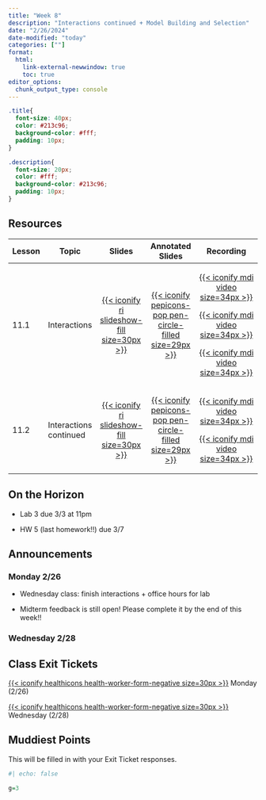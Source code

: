 ```yaml
---
title: "Week 8"
description: "Interactions continued + Model Building and Selection"
date: "2/26/2024"
date-modified: "today"
categories: [""]
format: 
  html:
    link-external-newwindow: true
    toc: true
editor_options: 
  chunk_output_type: console
---
```


```css
.title{
  font-size: 40px;
  color: #213c96;
  background-color: #fff;
  padding: 10px;
}

.description{
  font-size: 20px;
  color: #fff;
  background-color: #213c96;
  padding: 10px;
}
```

## Resources

+--------+------------------------+--------------------------------------------------------------------------------------------------------+-------------------------------------------------------------------------------------------------------------------------------+------------------------------------------------------------------------------------------------------------------------------------------------------------------------------------------------------------------------------------------------------------------------------------------------------------------------------------------------------------------------------------------+
| Lesson | Topic                  | Slides                                                                                                 | Annotated Slides                                                                                                              | Recording                                                                                                                                                                                                                                                                                                                                                                                |
+========+========================+:======================================================================================================:+:=============================================================================================================================:+:========================================================================================================================================================================================================================================================================================================================================================================================:+
| 11.1   | Interactions           | [[{{< iconify ri slideshow-fill size=30px >}}](/slides/11_Interactions.qmd)]{style="color:#f8f5f0;"}   | [[{{< iconify pepicons-pop pen-circle-filled size=29px >}}](/slides_annotated/11_Interactions.pdf)]{style="color:#f8f5f0;"}   | [[{{< iconify mdi video size=34px >}}](https://ohsuitg-my.sharepoint.com/personal/wakim_ohsu_edu/_layouts/15/stream.aspx?id=%2Fpersonal%2Fwakim%5Fohsu%5Fedu%2FDocuments%2FTeaching%2FClasses%2FW2024%5FBSTA%5F512%5F612%2FStudent%5Ffiles%2FRecordings%2F11%5FInteractions%5F1%2Emp4&referrer=StreamWebApp%2EWeb&referrerScenario=AddressBarCopied%2Eview)]{style="color:#f8f5f0;"}     |
|        |                        |                                                                                                        |                                                                                                                               |                                                                                                                                                                                                                                                                                                                                                                                          |
|        |                        |                                                                                                        |                                                                                                                               | [[{{< iconify mdi video size=34px >}}](https://ohsuitg-my.sharepoint.com/personal/wakim_ohsu_edu/_layouts/15/stream.aspx?id=%2Fpersonal%2Fwakim%5Fohsu%5Fedu%2FDocuments%2FTeaching%2FClasses%2FW2024%5FBSTA%5F512%5F612%2FStudent%5Ffiles%2FRecordings%2F11%5FInteractions%5F2%2Emp4&referrer=StreamWebApp%2EWeb&referrerScenario=AddressBarCopied%2Eview)]{style="color:#f8f5f0;"}     |
|        |                        |                                                                                                        |                                                                                                                               |                                                                                                                                                                                                                                                                                                                                                                                          |
|        |                        |                                                                                                        |                                                                                                                               | [[{{< iconify mdi video size=34px >}}](https://ohsuitg-my.sharepoint.com/personal/wakim_ohsu_edu/_layouts/15/stream.aspx?id=%2Fpersonal%2Fwakim%5Fohsu%5Fedu%2FDocuments%2FTeaching%2FClasses%2FW2024%5FBSTA%5F512%5F612%2FStudent%5Ffiles%2FRecordings%2F11%5FInteractions%5F3%2Emp4&referrer=StreamWebApp%2EWeb&referrerScenario=AddressBarCopied%2Eview)]{style="color:#f8f5f0;"}     |
+--------+------------------------+--------------------------------------------------------------------------------------------------------+-------------------------------------------------------------------------------------------------------------------------------+------------------------------------------------------------------------------------------------------------------------------------------------------------------------------------------------------------------------------------------------------------------------------------------------------------------------------------------------------------------------------------------+
| 11.2   | Interactions continued | [[{{< iconify ri slideshow-fill size=30px >}}](/slides/11_Interactions_2.qmd)]{style="color:#f8f5f0;"} | [[{{< iconify pepicons-pop pen-circle-filled size=29px >}}](/slides_annotated/11_Interactions_2.pdf)]{style="color:#f8f5f0;"} | [[{{< iconify mdi video size=34px >}}](https://ohsuitg-my.sharepoint.com/personal/wakim_ohsu_edu/_layouts/15/stream.aspx?id=%2Fpersonal%2Fwakim%5Fohsu%5Fedu%2FDocuments%2FTeaching%2FClasses%2FW2024%5FBSTA%5F512%5F612%2FStudent%5Ffiles%2FRecordings%2F11%2E2%5FInteractions%2Emp4&referrer=StreamWebApp%2EWeb&referrerScenario=AddressBarCopied%2Eview)]{style="color:#f8f5f0;"}     |
|        |                        |                                                                                                        |                                                                                                                               |                                                                                                                                                                                                                                                                                                                                                                                          |
|        |                        |                                                                                                        |                                                                                                                               | [[{{< iconify mdi video size=34px >}}](https://ohsuitg-my.sharepoint.com/personal/wakim_ohsu_edu/_layouts/15/stream.aspx?id=%2Fpersonal%2Fwakim%5Fohsu%5Fedu%2FDocuments%2FTeaching%2FClasses%2FW2024%5FBSTA%5F512%5F612%2FStudent%5Ffiles%2FRecordings%2F11%2E2%5FInteractions%5F2%2Emp4&referrer=StreamWebApp%2EWeb&referrerScenario=AddressBarCopied%2Eview)]{style="color:#f8f5f0;"} |
+--------+------------------------+--------------------------------------------------------------------------------------------------------+-------------------------------------------------------------------------------------------------------------------------------+------------------------------------------------------------------------------------------------------------------------------------------------------------------------------------------------------------------------------------------------------------------------------------------------------------------------------------------------------------------------------------------+

## On the Horizon

-   Lab 3 due 3/3 at 11pm

-   HW 5 (last homework!!) due 3/7

## Announcements

### Monday 2/26

-   Wednesday class: finish interactions + office hours for lab

-   Midterm feedback is still open! Please complete it by the end of this week!!

### Wednesday 2/28

## Class Exit Tickets

[[{{< iconify healthicons health-worker-form-negative size=30px >}}](https://forms.office.com/Pages/ResponsePage.aspx?id=V3lz4rj6fk2U9pvWr59xWFMopmPUjRtDiHLswhgacNhUREZLTkxLUUlBNk4wODRKRkNCQk1HVzRKNi4u)]{style="color:#f8f5f0;"} Monday (2/26)

[[{{< iconify healthicons health-worker-form-negative size=30px >}}](https://forms.office.com/Pages/ResponsePage.aspx?id=V3lz4rj6fk2U9pvWr59xWFMopmPUjRtDiHLswhgacNhUQU9ZNzY0NEs4TEVVRFZVU1FHMTJGSEFXOC4u)]{style="color:#f8f5f0;"} Wednesday (2/28)

## Muddiest Points

This will be filled in with your Exit Ticket responses.

```r
#| echo: false

g=3
```

